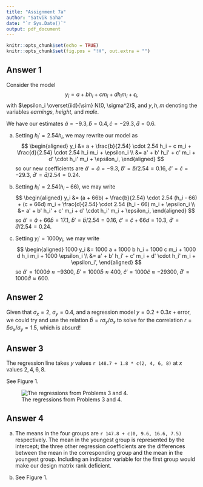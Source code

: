 ```yaml
---
title: "Assignment 7a"
author: "Satvik Saha"
date: "`r Sys.Date()`"
output: pdf_document
---
```


```r
knitr::opts_chunk$set(echo = TRUE)
knitr::opts_chunk$set(fig.pos = "!H", out.extra = "")
```

## Answer 1

Consider the model $$
  y_i = a + b h_i + c m_i + d h_i m_i + \epsilon_i,
$$ with $\epsilon_i \overset{iid}{\sim} N(0, \sigma^2)$, and $y, h, m$ denoting
the variables _earnings_, _height_, and _male_.

We have our estimates $\hat{a} = -9.3, \hat{b} = 0.4, \hat{c} = -29.3, \hat{d}
= 0.6$.

(a) Setting $h_i' = 2.54 h_i$, we may rewrite our model as $$
\begin{aligned}
  y_i
    &= a + \frac{b}{2.54} \cdot  2.54 h_i + c m_i
        + \frac{d}{2.54} \cdot 2.54 h_i m_i + \epsilon_i \\
    &= a' + b' h_i' + c' m_i + d' \cdot h_i' m_i + \epsilon_i,
\end{aligned}
$$ so our new coefficients are $\hat{a}' = \hat{a} = -9.3$,
$\hat{b}' = \hat{b} / 2.54 = 0.16$, $\hat{c}' = \hat{c} = -29.3$, $\hat{d}'
= \hat{d} / 2.54 = 0.24$.

(b) Setting $h_i' = 2.54 (h_i - 66)$, we may write $$
\begin{aligned}
  y_i
    &= (a + 66b) + \frac{b}{2.54} \cdot  2.54 (h_i - 66) + (c + 66d) m_i
        + \frac{d}{2.54} \cdot 2.54 (h_i - 66) m_i + \epsilon_i \\
    &= a' + b' h_i' + c' m_i + d' \cdot h_i' m_i + \epsilon_i,
\end{aligned}
$$ so $\hat{a}' = \hat{a} + 66\hat{b} = 17.1$, $\hat{b}' = \hat{b} / 2.54
= 0.16$, $\hat{c}' = \hat{c} + 66d = 10.3$, $\hat{d}' = \hat{d} / 2.54 = 0.24$.

(c) Setting $y_i' = 1000 y_i$, we may write $$
\begin{aligned}
 1000 y_i
    &= 1000 a + 1000 b h_i + 1000 c m_i + 1000 d h_i m_i + 1000 \epsilon_i \\
    &= a' + b' h_i' + c' m_i + d' \cdot h_i' m_i + \epsilon_i',
\end{aligned}
$$ so $\hat{a}' = 1000 \hat{a} \approx -9300$, $\hat{b}' = 1000 \hat{b} \approx
400$, $\hat{c}' = 1000 \hat{c} \approx -29300$, $\hat{d}' = 1000 \hat{d}
\approx 600$.



## Answer 2

Given that $\sigma_x = 2$, $\sigma_y = 0.4$, and a regression model
$y = 0.2 + 0.3x + \text{error}$, we could try and use the relation $\hat{b}
= r \sigma_y / \sigma_x$ to solve for the correlation $r = \hat{b} \sigma_x
/ \sigma_y = 1.5$, which is absurd!


## Answer 3

The regression line takes $y$ values `r 148.7 + 1.8 * c(2, 4, 6, 8)` at $x$
values $2, 4, 6, 8$.

See Figure 1.


![The regressions from Problems 3 and 4.](7a34.jpeg)

## Answer 4

(a) The means in the four groups are `r 147.8 + c(0, 9.6, 16.6, 7.5)` respectively.
    The mean in the youngest group is represented by the intercept; the three
    other regression coefficients are the differences between the mean in the
    corresponding group and the mean in the youngest group.
    Including an indicator variable for the first group would make our design
    matrix rank deficient.

(b) See Figure 1.

